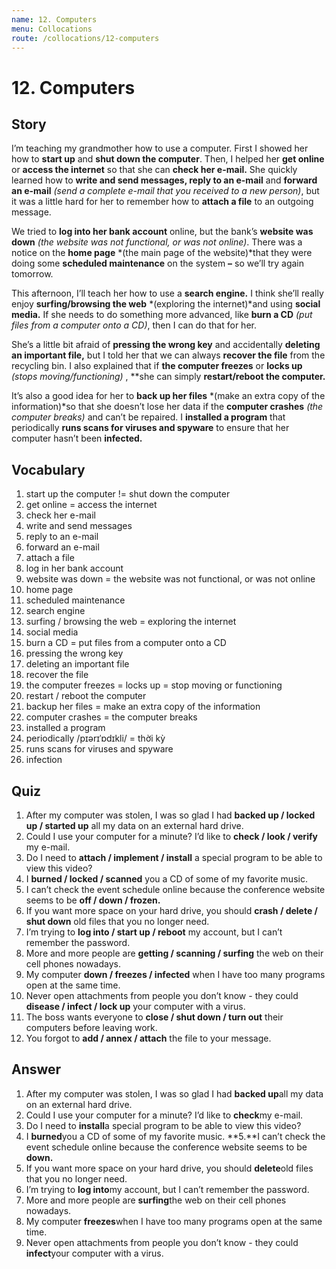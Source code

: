 ```yaml
---
name: 12. Computers
menu: Collocations
route: /collocations/12-computers
---
```


# 12. Computers

## Story
I’m teaching my grandmother how to use a computer. First I showed her how to **start up** and **shut down the computer**. Then, I helped her **get online** or **access the internet** so that she can **check her e-mail.** She quickly learned how to **write and send messages, reply to an e-mail** and **forward an e-mail** *(send a complete e-mail that you received to a new person)*,  but it was a little hard for her to remember how to **attach a file** to an outgoing message.
 
We tried to **log into her bank account** online, but the bank’s **website was down** *(the website was not functional, or was not online)*.  There was a notice on the **home page** *(the main page of the website)*that they were doing some **scheduled maintenance** on the system **–** so we’ll try again tomorrow.

This afternoon, I’ll teach her how to use a **search engine.** I think she’ll really enjoy **surfing/browsing the web** *(exploring the internet)*and using **social media.** If she needs to do something more advanced, like **burn a CD** *(put files from a computer onto a CD)*,  then I can do that for her.
 
She’s a little bit afraid of **pressing the wrong key** and accidentally **deleting an important file,** but I told her that we can always **recover the file** from the recycling bin. I also explained that if **the computer freezes** or **locks up** *(stops moving/functioning)* , **she can simply **restart/reboot the computer.**

It’s also a good idea for her to **back up her files** *(make an extra copy of the information)*so that she doesn’t lose her data if the **computer crashes** *(the computer breaks)* and can’t be repaired. I **installed a program** that periodically **runs scans for viruses and spyware** to ensure that her computer hasn’t been **infected.**

## Vocabulary
1. start up the computer != shut down the computer
2. get online = access the internet 
3. check her e-mail
4. write and send messages
5. reply to an e-mail
6. forward an e-mail
7. attach a file
8. log in her bank account
9. website was down = the website was not functional, or was not online
10. home page
11. scheduled maintenance
12. search engine
13. surfing / browsing the web = exploring the internet
14. social media
15. burn a CD = put files from a computer onto a CD
16. pressing the wrong key
17. deleting an important file
18. recover the file
19. the computer freezes = locks up = stop moving or functioning
20. restart / reboot the computer
21. backup her files = make an extra copy of the information
22. computer crashes = the computer breaks
23. installed a program
24. periodically /pɪərɪˈɒdɪkli/ = thời kỳ
25. runs scans for viruses and spyware
26. infection

## Quiz
1. After my computer was stolen, I was so glad I had **backed up / locked up / started up** all my data on an external hard drive. 
2. Could I use your computer for a minute? I’d like to **check / look / verify** my e-mail. 
3. Do I need to **attach / implement / install** a special program to be able to view this video? 
4. I **burned / locked / scanned** you a CD of some of my favorite music. 
5. I can’t check the event schedule online because the conference website seems to be **off / down / frozen.**
6. If you want more space on your hard drive, you should **crash / delete / shut down** old files that you no longer need. 
7. I’m trying to **log into / start up / reboot** my account, but I can’t remember the password. 
8. More and more people are **getting / scanning / surfing** the web on their cell phones nowadays. 
9. My computer **down / freezes / infected** when I have too many programs open at the same time. 
10. Never open attachments from people you don’t know - they could **disease / infect / lock up** your computer with a virus. 
11. The boss wants everyone to **close / shut down / turn out** their computers before leaving work. 
12. You forgot to **add / annex / attach** the file to your message. 

## Answer
1. After my computer was stolen, I was so glad I had **backed up**all my data on an external hard drive. 
2. Could I use your computer for a minute? I’d like to **check**my e-mail. 
3. Do I need to **install**a special program to be able to view this video? 
4. I **burned**you a CD of some of my favorite music. 
**5.**I can’t check the event schedule online because the conference website seems to be **down.**
6. If you want more space on your hard drive, you should **delete**old files that you no longer need. 
7. I’m trying to **log into**my account, but I can’t remember the password. 
8. More and more people are **surfing**the web on their cell phones nowadays. 
9. My computer **freezes**when I have too many programs open at the same time. 
10. Never open attachments from people you don’t know - they could **infect**your computer with a virus. 

